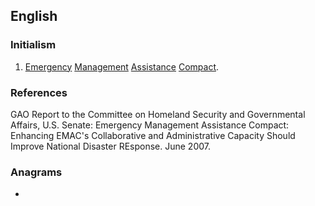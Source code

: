 {{also|eMac}}
==English==

===Initialism===
{{rfc-header|Initialism}}
{{head|en|initialism}}

# [[emergency|Emergency]] [[management|Management]] [[assistance|Assistance]] [[compact|Compact]].

===References===
GAO Report to the Committee on Homeland Security and Governmental Affairs, U.S. Senate: Emergency Management Assistance Compact: Enhancing EMAC's Collaborative and Administrative Capacity Should Improve National Disaster REsponse. June 2007.

===Anagrams===
* {{anagrams|en|a=acem|ACME|Acme|ECMA|Mace|Mače|acme|came|mace}}